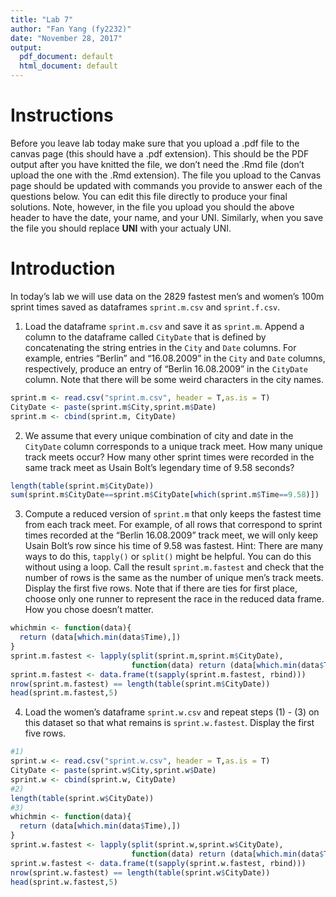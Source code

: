 ```yaml
---
title: "Lab 7"
author: "Fan Yang (fy2232)"
date: "November 28, 2017"
output:
  pdf_document: default
  html_document: default
---
```

# Instructions 
Before you leave lab today make sure that you upload a .pdf file to the canvas page (this should have a .pdf extension). This should be the PDF output after you have knitted the file, we don't need the .Rmd file (don't upload the one with the .Rmd extension).  The file you upload to the Canvas page should be updated with commands you provide to answer each of the questions below.  You can edit this file directly to produce your final solutions.  Note, however, in the file you upload you should the above header to have the date, your name, and your UNI.  Similarly, when you save the file you should replace **UNI** with your actualy UNI.

# Introduction
In today's lab we will use data on the 2829 fastest men's and women's 100m sprint times saved as dataframes `sprint.m.csv` and `sprint.f.csv`.

1. Load the dataframe `sprint.m.csv` and save it as `sprint.m`.  Append a column to the dataframe called `CityDate` that is defined by concatenating the string entries in the `City` and `Date` columns.  For example, entries "Berlin" and "16.08.2009" in the `City` and `Date` columns, respectively, produce an entry of "Berlin 16.08.2009" in the `CityDate` column.  Note that there will be some weird characters in the city names.
```r
sprint.m <- read.csv("sprint.m.csv", header = T,as.is = T)
CityDate <- paste(sprint.m$City,sprint.m$Date)
sprint.m <- cbind(sprint.m, CityDate)
```

2. We assume that every unique combination of city and date in the `CityDate` column corresponds to a unique track meet.  How many unique track meets occur?  How many other sprint times were recorded in the same track meet as Usain Bolt's legendary time of 9.58 seconds?
```r
length(table(sprint.m$CityDate))
sum(sprint.m$CityDate==sprint.m$CityDate[which(sprint.m$Time==9.58)])
```
3.  Compute a reduced version of `sprint.m` that only keeps the fastest time from each track meet.  For example, of all rows that correspond to sprint times recorded at the "Berlin 16.08.2009" track meet, we will only keep Usain Bolt's row since his time of 9.58 was fastest.  Hint: There are many ways to do this, `tapply()` or `split()` might be helpful.  You can do this without using a loop.  Call the result `sprint.m.fastest` and check that the number of rows is the same as the number of unique men's track meets.  Display the first five rows.  Note that if there are ties for first place, choose only one runner to represent the race in the reduced data frame.  How you chose doesn't matter.
```r
whichmin <- function(data){
  return (data[which.min(data$Time),])
}
sprint.m.fastest <- lapply(split(sprint.m,sprint.m$CityDate),
                           function(data) return (data[which.min(data$Time),]) )
sprint.m.fastest <- data.frame(t(sapply(sprint.m.fastest, rbind)))
nrow(sprint.m.fastest) == length(table(sprint.m$CityDate))
head(sprint.m.fastest,5)
```

4. Load the women's dataframe `sprint.w.csv` and repeat steps (1) - (3) on this dataset so that what remains is `sprint.w.fastest`.  Display the first five rows.
```r
#1)
sprint.w <- read.csv("sprint.w.csv", header = T,as.is = T)
CityDate <- paste(sprint.w$City,sprint.w$Date)
sprint.w <- cbind(sprint.w, CityDate)
#2)
length(table(sprint.w$CityDate))
#3)
whichmin <- function(data){
  return (data[which.min(data$Time),])
}
sprint.w.fastest <- lapply(split(sprint.w,sprint.w$CityDate),
                           function(data) return (data[which.min(data$Time),]) )
sprint.w.fastest <- data.frame(t(sapply(sprint.w.fastest, rbind)))
nrow(sprint.w.fastest) == length(table(sprint.w$CityDate))
head(sprint.w.fastest,5)
```

